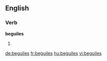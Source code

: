 
==English==

===Verb===
'''beguiles'''

# {{third-person singular of|beguile}}

[[de:beguiles]]
[[fr:beguiles]]
[[hu:beguiles]]
[[vi:beguiles]]